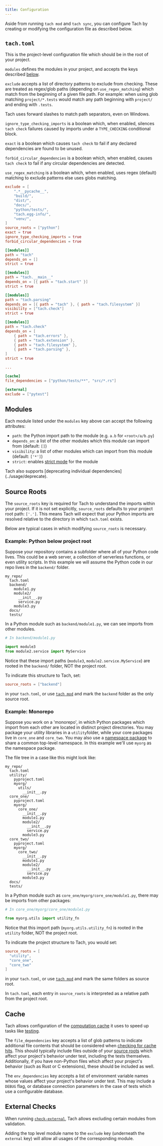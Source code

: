 ```yaml
---
title: Configuration
---
```


Aside from running `tach mod` and `tach sync`, you can configure Tach by creating or modifying the configuration file as described below.

## `tach.toml`

This is the project-level configuration file which should be in the root of your project.

`modules` defines the modules in your project, and accepts the keys described [below](#modules).

`exclude` accepts a list of directory patterns to exclude from checking. These are treated as regex/glob paths (depending on `use_regex_matching`) which match from the beginning of a given file path. For example: when using glob matching `project/*.tests` would match any path beginning with `project/` and ending with `.tests`.

<Note>
  Tach uses forward slashes to match path separators, even on Windows.
</Note>

`ignore_type_checking_imports` is a boolean which, when enabled, silences `tach check` failures caused by imports under a `TYPE_CHECKING` conditional block.

`exact` is a boolean which causes `tach check` to fail if any declared dependencies are found to be unused.

`forbid_circular_dependencies` is a boolean which, when enabled, causes `tach check` to fail if any circular dependencies are detected.

`use_regex_matching` is a boolean which, when enabled, uses regex (default) matching to exclude patterns else uses globs matching.

```toml
exclude = [
    ".*__pycache__",
    "build/",
    "dist/",
    "docs/",
    "python/tests/",
    "tach.egg-info/",
    "venv/",
]
source_roots = ["python"]
exact = true
ignore_type_checking_imports = true
forbid_circular_dependencies = true

[[modules]]
path = "tach"
depends_on = []
strict = true

[[modules]]
path = "tach.__main__"
depends_on = [{ path = "tach.start" }]
strict = true

[[modules]]
path = "tach.parsing"
depends_on = [{ path = "tach" }, { path = "tach.filesystem" }]
visibility = ["tach.check"]
strict = true

[[modules]]
path = "tach.check"
depends_on = [
    { path = "tach.errors" },
    { path = "tach.extension" },
    { path = "tach.filesystem" },
    { path = "tach.parsing" },
]
strict = true

...

[cache]
file_dependencies = ["python/tests/**", "src/*.rs"]

[external]
exclude = ["pytest"]
```

## Modules

Each module listed under the `modules` key above can accept the following attributes:

- `path`: the Python import path to the module (e.g. `a.b` for `<root>/a/b.py`)
- `depends_on`: a list of the other modules which this module can import from (default: `[]`)
- `visibility`: a list of other modules which can import from this module (default: `['*']`)
- `strict`: enables [strict mode](strict-mode) for the module

<Note>
  Tach also supports [deprecating individual dependencies](../usage/deprecate).
</Note>

## Source Roots

The `source_roots` key is required for Tach to understand the imports within your project.
If it is not set explicitly, `source_roots` defaults to your project root path: `['.']`.
This means Tach will expect that your Python imports are resolved relative to the directory in which `tach.toml` exists.

Below are typical cases in which modifying `source_roots` is necessary.

### Example: Python below project root

Suppose your repository contains a subfolder where all of your Python code lives. This could be a web server, a collection of serverless functions, or even utility scripts.
In this example we will assume the Python code in our repo lives in the `backend/` folder.

```
my_repo/
  tach.toml
  backend/
    module1.py
    module2/
      __init__.py
      service.py
    module3.py
  docs/
  tests/
```

In a Python module such as `backend/module1.py`, we can see imports from other modules.

```python
# In backend/module1.py

import module3
from module2.service import MyService
```

Notice that these import paths (`module3`, `module2.service.MyService`) are rooted in the `backend/` folder, NOT the project root.

To indicate this structure to Tach, set:

```toml
source_roots = ["backend"]
```

in your `tach.toml`, or use [`tach mod`](commands#tach-mod) and mark the `backend` folder as the only source root.

### Example: Monorepo

Suppose you work on a 'monorepo', in which Python packages which import from each other are located in distinct project directories.
You may package your utility libraries in a `utility`folder, while your core packages live in `core_one` and `core_two`.
You may also use a [namespace package](https://peps.python.org/pep-0420/) to share a common top-level namespace. In this example we'll use `myorg` as the namespace package.

The file tree in a case like this might look like:

```
my_repo/
  tach.toml
  utility/
    pyproject.toml
    myorg/
      utils/
        __init__.py
  core_one/
    pyproject.toml
    myorg/
      core_one/
        __init__.py
        module1.py
        module2/
          __init__.py
          service.py
        module3.py
  core_two/
    pyproject.toml
    myorg/
      core_two/
        __init__.py
        module1.py
        module2/
          __init__.py
          service.py
        module3.py
  docs/
  tests/
```

In a Python module such as `core_one/myorg/core_one/module1.py`, there may be imports from other packages:

```python
# In core_one/myorg/core_one/module1.py

from myorg.utils import utility_fn
```

Notice that this import path (`myorg.utils.utility_fn`) is rooted in the `utility` folder, NOT the project root.

To indicate the project structure to Tach, you would set:

```toml
source_roots = [
  "utility",
  "core_one",
  "core_two"
]
```

in your `tach.toml`, or use [`tach mod`](commands#tach-mod) and mark the same folders as source root.

In `tach.toml`, each entry in `source_roots` is interpreted as a relative path from the project root.

## Cache

Tach allows configuration of the [computation cache](caching) it uses to speed up tasks like [testing](commands#tach-test).

The `file_dependencies` key accepts a list of glob patterns to indicate additional file contents that should be considered when [checking for cache hits](caching#determining-cache-hits). This should typically include files outside of your [source roots](#source-roots) which affect your project's behavior under test, including the tests themselves. Additionally, if you have non-Python files which affect your project's behavior (such as Rust or C extensions), these should be included as well.

The `env_dependencies` key accepts a list of environment variable names whose values affect your project's behavior under test. This may include a `DEBUG` flag, or database connection parameters in the case of tests which use a configurable database.

## External Checks

When running [`check-external`](commands#tach-check-external), Tach allows excluding certain modules from validation.

Adding the top level module name to the `exclude` key (underneath the `external` key) will allow all usages of the corresponding module.
